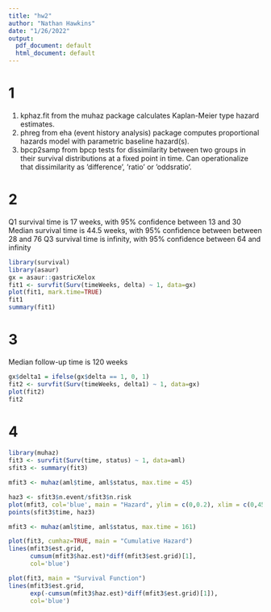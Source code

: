 ---
title: "hw2"
author: "Nathan Hawkins"
date: "1/26/2022"
output:
  pdf_document: default
  html_document: default
---

# 1
1. kphaz.fit from the muhaz package calculates Kaplan-Meier type hazard estimates.
2. phreg from eha (event history analysis) package computes proportional hazards model with parametric baseline hazard(s). 
3. bpcp2samp from bpcp tests for dissimilarity between two groups in their survival distributions at a fixed point in time.
Can operationalize that dissimilarity as ’difference’, ’ratio’ or ’oddsratio’.

# 2

Q1 survival time is 17 weeks, with 95% confidence between 13 and 30
Median survival time is 44.5 weeks, with 95% confidence between between 28 and 76
Q3 survival time is infinity, with 95% confidence between 64 and infinity
```{r}
library(survival)
library(asaur)
gx = asaur::gastricXelox
fit1 <- survfit(Surv(timeWeeks, delta) ~ 1, data=gx)
plot(fit1, mark.time=TRUE)
fit1
summary(fit1)
```


# 3

Median follow-up time is 120 weeks

```{r}
gx$delta1 = ifelse(gx$delta == 1, 0, 1)
fit2 <- survfit(Surv(timeWeeks, delta1) ~ 1, data=gx)
plot(fit2)
fit2
```

# 4

```{r}
library(muhaz)
fit3 <- survfit(Surv(time, status) ~ 1, data=aml)
sfit3 <- summary(fit3)

mfit3 <- muhaz(aml$time, aml$status, max.time = 45)

haz3 <- sfit3$n.event/sfit3$n.risk
plot(mfit3, col='blue', main = "Hazard", ylim = c(0,0.2), xlim = c(0,45))
points(sfit3$time, haz3)

mfit3 <- muhaz(aml$time, aml$status, max.time = 161)

plot(fit3, cumhaz=TRUE, main = "Cumulative Hazard")
lines(mfit3$est.grid, 
      cumsum(mfit3$haz.est)*diff(mfit3$est.grid)[1],
      col='blue')

plot(fit3, main = "Survival Function")
lines(mfit3$est.grid,
      exp(-cumsum(mfit3$haz.est)*diff(mfit3$est.grid)[1]),
      col='blue')
```



